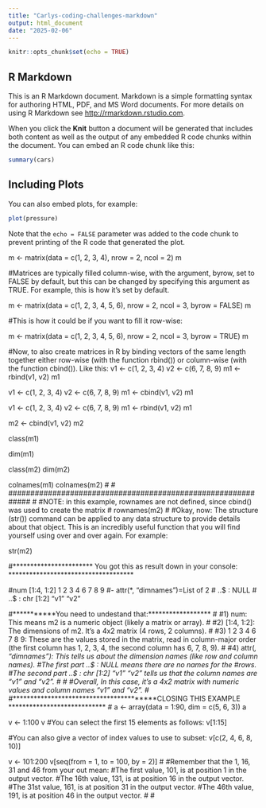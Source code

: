 ```yaml
---
title: "Carlys-coding-challenges-markdown"
output: html_document
date: "2025-02-06"
---
```


```r
knitr::opts_chunk$set(echo = TRUE)
```

## R Markdown

This is an R Markdown document. Markdown is a simple formatting syntax for authoring HTML, PDF, and MS Word documents. For more details on using R Markdown see <http://rmarkdown.rstudio.com>.

When you click the **Knit** button a document will be generated that includes both content as well as the output of any embedded R code chunks within the document. You can embed an R code chunk like this:

```r
summary(cars)
```

## Including Plots

You can also embed plots, for example:

```r
plot(pressure)
```

Note that the `echo = FALSE` parameter was added to the code chunk to prevent printing of the R code that generated the plot.

m <- matrix(data = c(1, 2, 3, 4), nrow = 2, ncol = 2)
m

#Matrices are typically filled column-wise, with the argument, byrow, set to FALSE by default, but this can be changed by specifying this argument as TRUE. For example, this is how it's set by default. 

m <- matrix(data = c(1, 2, 3, 4, 5, 6), nrow = 2, ncol = 3, byrow = FALSE)
m

#This is how it could be if you want to fill it row-wise: 

m <- matrix(data = c(1, 2, 3, 4, 5, 6), nrow = 2, ncol = 3, byrow = TRUE)
m

#Now, to also create matrices in R by binding vectors of the same length together either row-wise (with the function rbind()) or column-wise (with the function cbind()). Like this: 
v1 <- c(1, 2, 3, 4)
v2 <- c(6, 7, 8, 9)
m1 <- rbind(v1, v2)
m1

v1 <- c(1, 2, 3, 4)
v2 <- c(6, 7, 8, 9)
m1 <- cbind(v1, v2)
m1

v1 <- c(1, 2, 3, 4)
v2 <- c(6, 7, 8, 9)
m1 <- rbind(v1, v2)
m1

m2 <- cbind(v1, v2)
m2

class(m1)

dim(m1)

class(m2)
dim(m2)

colnames(m1)
colnames(m2)
#
#
#############################################################
#
#NOTE: in this example, rownames are not defined, since cbind() was used to create the matrix
#
rownames(m2)
#
#Okay, now: The structure (str()) command can be applied to any data structure to provide details about that object. This is an incredibly useful function that you will find yourself using over and over again. For example: 

str(m2)

#*********************** You got this as result down in your console: ************************************

#num [1:4, 1:2] 1 2 3 4 6 7 8 9
#- attr(*, "dimnames")=List of 2
# ..$ : NULL
#  ..$ : chr [1:2] "v1" "v2"

#***********You need to undestand that:******************
#
#1) num: This means m2 is a numeric object (likely a matrix or array).
#
#2) [1:4, 1:2]: The dimensions of m2. It's a 4x2 matrix (4 rows, 2 columns).
#
#3) 1 2 3 4 6 7 8 9: These are the values stored in the matrix, read in column-major order (the first column has 1, 2, 3, 4, the second column has 6, 7, 8, 9).
#
#4) attr(*, "dimnames"): This tells us about the dimension names (like row and column names).
#The first part ..$ : NULL means there are no names for the #rows.
#The second part ..$ : chr [1:2] "v1" "v2" tells us that the column names are "v1" and "v2".
#
#
#Overall, In this case, it's a 4x2 matrix with numeric values and column names "v1" and "v2".
#
#*****************************************CLOSING THIS EXAMPLE ****************************
#
a <- array(data = 1:90, dim = c(5, 6, 3))
a

v <- 1:100
v
#You can select the first 15 elements as follows:
v[1:15]

#You can also give a vector of index values to use to subset:
v[c(2, 4, 6, 8, 10)]

v <- 101:200
v[seq(from = 1, to = 100, by = 2)]
#
#Remember that the 1, 16, 31 and 46 from your out mean:
#The first value, 101, is at position 1 in the output vector.
#The 16th value, 131, is at position 16 in the output vector.
#The 31st value, 161, is at position 31 in the output vector.
#The 46th value, 191, is at position 46 in the output vector.
#
#
